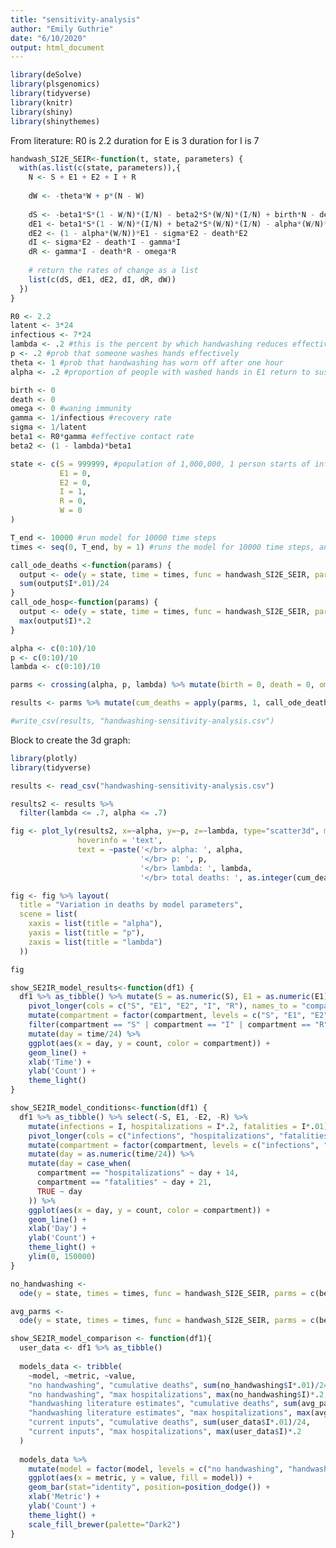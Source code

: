 ```yaml
---
title: "sensitivity-analysis"
author: "Emily Guthrie"
date: "6/10/2020"
output: html_document
---
```


```r
library(deSolve)
library(plsgenomics)
library(tidyverse)
library(knitr)
library(shiny)
library(shinythemes)
```

From literature:
R0 is 2.2
duration for E is 3
duration for I is 7

```r
handwash_SI2E_SEIR<-function(t, state, parameters) {
  with(as.list(c(state, parameters)),{
    N <- S + E1 + E2 + I + R
    
    dW <- -theta*W + p*(N - W)
    
    dS <- -beta1*S*(1 - W/N)*(I/N) - beta2*S*(W/N)*(I/N) + birth*N - death*S + omega*R + alpha*(W/N)*E1
    dE1 <- beta1*S*(1 - W/N)*(I/N) + beta2*S*(W/N)*(I/N) - alpha*(W/N)*E1 - (1 - alpha*(W/N))*E1
    dE2 <- (1 - alpha*(W/N))*E1 - sigma*E2 - death*E2
    dI <- sigma*E2 - death*I - gamma*I
    dR <- gamma*I - death*R - omega*R
    
    # return the rates of change as a list
    list(c(dS, dE1, dE2, dI, dR, dW))
  })
}
```

```r
R0 <- 2.2
latent <- 3*24
infectious <- 7*24
lambda <- .2 #this is the percent by which handwashing reduces effective contact rate
p <- .2 #prob that someone washes hands effectively
theta <- 1 #prob that handwashing has worn off after one hour
alpha <- .2 #proportion of people with washed hands in E1 return to susceptible (AKA, dont become infectious)

birth <- 0
death <- 0
omega <- 0 #waning immunity
gamma <- 1/infectious #recovery rate
sigma <- 1/latent
beta1 <- R0*gamma #effective contact rate
beta2 <- (1 - lambda)*beta1

state <- c(S = 999999, #population of 1,000,000, 1 person starts of infected
           E1 = 0,
           E2 = 0,
           I = 1, 
           R = 0,
           W = 0
)

T_end <- 10000 #run model for 10000 time steps
times <- seq(0, T_end, by = 1) #runs the model for 10000 time steps, and computes output at each time step 
```

```r
call_ode_deaths <-function(params) {
  output <- ode(y = state, time = times, func = handwash_SI2E_SEIR, parms = params) %>% as_tibble()
  sum(output$I*.01)/24
}
call_ode_hosp<-function(params) {
  output <- ode(y = state, time = times, func = handwash_SI2E_SEIR, parms = params) %>% as_tibble()
  max(output$I)*.2
}

alpha <- c(0:10)/10
p <- c(0:10)/10
lambda <- c(0:10)/10

parms <- crossing(alpha, p, lambda) %>% mutate(birth = 0, death = 0, omega = 0, gamma = 1/infectious, sigma = 1/latent, beta1 = R0*gamma, beta2 = (1 - lambda)*beta1)

results <- parms %>% mutate(cum_deaths = apply(parms, 1, call_ode_deaths), max_hospitalizations = apply(parms, 1, call_ode_hosp))
```

```r
#write_csv(results, "handwashing-sensitivity-analysis.csv")
```

Block to create the 3d graph:
```r
library(plotly)
library(tidyverse)

results <- read_csv("handwashing-sensitivity-analysis.csv")

results2 <- results %>% 
  filter(lambda <= .7, alpha <= .7)

fig <- plot_ly(results2, x=~alpha, y=~p, z=~lambda, type="scatter3d", mode="markers", color=~cum_deaths, 
               hoverinfo = 'text',
               text = ~paste('</br> alpha: ', alpha,
                             '</br> p: ', p,
                             '</br> lambda: ', lambda,
                             '</br> total deaths: ', as.integer(cum_deaths)))

fig <- fig %>% layout(
  title = "Variation in deaths by model parameters",
  scene = list(
    xaxis = list(title = "alpha"),
    yaxis = list(title = "p"),
    zaxis = list(title = "lambda")
  ))

fig
```



```r
show_SE2IR_model_results<-function(df1) {
  df1 %>% as_tibble() %>% mutate(S = as.numeric(S), E1 = as.numeric(E1), E2 = as.numeric(E2), I = as.numeric(I), R = as.numeric(R)) %>%
    pivot_longer(cols = c("S", "E1", "E2", "I", "R"), names_to = "compartment", values_to = "count") %>%
    mutate(compartment = factor(compartment, levels = c("S", "E1", "E2", "I", "R"))) %>% 
    filter(compartment == "S" | compartment == "I" | compartment == "R") %>% 
    mutate(day = time/24) %>% 
    ggplot(aes(x = day, y = count, color = compartment)) +
    geom_line() +
    xlab('Time') +
    ylab('Count') +
    theme_light()
}

show_SE2IR_model_conditions<-function(df1) {
  df1 %>% as_tibble() %>% select(-S, E1, -E2, -R) %>% 
    mutate(infections = I, hospitalizations = I*.2, fatalities = I*.01) %>% 
    pivot_longer(cols = c("infections", "hospitalizations", "fatalities"), names_to = "compartment", values_to = "count") %>% 
    mutate(compartment = factor(compartment, levels = c("infections", "hospitalizations", "fatalities"))) %>% 
    mutate(day = as.numeric(time/24)) %>% 
    mutate(day = case_when(
      compartment == "hospitalizations" ~ day + 14,
      compartment == "fatalities" ~ day + 21,
      TRUE ~ day
    )) %>% 
    ggplot(aes(x = day, y = count, color = compartment)) +
    geom_line() +
    xlab('Day') +
    ylab('Count') +
    theme_light() +
    ylim(0, 150000)
}

no_handwashing <-
  ode(y = state, times = times, func = handwash_SI2E_SEIR, parms = c(beta1, beta2 = (1 - 0)*beta1, gamma, omega, sigma, birth, death, p = 0, theta = 0, alpha = 0)) %>% as_tibble()

avg_parms <-
  ode(y = state, times = times, func = handwash_SI2E_SEIR, parms = c(beta1, beta2 = (1 - .4)*beta1, gamma, omega, sigma, birth, death, p = .2, theta = 1, alpha = .2)) %>% as_tibble()

show_SE2IR_model_comparison <- function(df1){
  user_data <- df1 %>% as_tibble()
  
  models_data <- tribble(
    ~model, ~metric, ~value,
    "no handwashing", "cumulative deaths", sum(no_handwashing$I*.01)/24,
    "no handwashing", "max hospitalizations", max(no_handwashing$I)*.2,
    "handwashing literature estimates", "cumulative deaths", sum(avg_parms$I*.01)/24,
    "handwashing literature estimates", "max hospitalizations", max(avg_parms$I)*.2,
    "current inputs", "cumulative deaths", sum(user_data$I*.01)/24,
    "current inputs", "max hospitalizations", max(user_data$I)*.2
  )
  
  models_data %>% 
    mutate(model = factor(model, levels = c("no handwashing", "handwashing literature estimates", "current inputs"))) %>% 
    ggplot(aes(x = metric, y = value, fill = model)) +
    geom_bar(stat="identity", position=position_dodge()) +
    xlab('Metric') +
    ylab('Count') +
    theme_light() +
    scale_fill_brewer(palette="Dark2")
}

```

